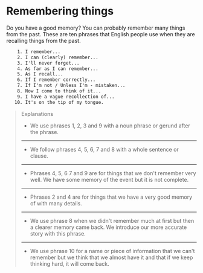 # Remembering things

Do you have a good memory? You can probably remember many things from the past. These are ten phrases that English people use when they are recalling things from the past.

```txt
    1. I remember...
    2. I can (clearly) remember...
    3. I'll never forget...
    4. As far as I can remember...
    5. As I recall...
    6. If I remember correctly...
    7. If I'm not / Unless I'm - mistaken...
    8. Now I come to think of it...
    9. I have a vague recollection of...
   10. It's on the tip of my tongue.
```

> Explanations
>
> - We use phrases 1, 2, 3 and 9 with a noun phrase or gerund after the phrase.
>
> ---
>
> - We follow phrases 4, 5, 6, 7 and 8 with a whole sentence or clause.
>
> ---
>
> - Phrases 4, 5, 6 7 and 9 are for things that we don't remember very well. We have some memory of the event but it is not complete.
>
> ---
>
> - Phrases 2 and 4 are for things that we have a very good memory of with many details.
>
> ---
>
> - We use phrase 8 when we didn't remember much at first but then a clearer memory came back. We introduce our more accurate story with this phrase.
>
> ---
>
> - We use phrase 10 for a name or piece of information that we can't remember but we think that we almost have it and that if we keep thinking hard, it will come back.
